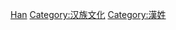 {{Catnav|頁面分類|历史|歷史學|系譜學|姓氏|依文化分類姓氏}}
{{Catnav|頁面分類|人文學科|歷史學|系譜學|姓氏|依文化分類姓氏}}
{{Catnav|頁面分類|人类学|文化人类学|家世與傳承|系譜學|姓氏|依文化分類姓氏}}

{{catmore}}

{{catAZ}}

[[Category:各文化姓氏|Han]]
[[Category:汉族文化|Category:汉族文化]]
[[Category:漢姓|Category:漢姓]]